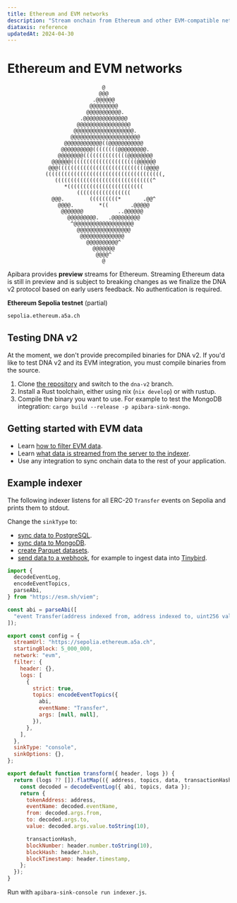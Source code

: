 ```yaml
---
title: Ethereum and EVM networks
description: "Stream onchain from Ethereum and other EVM-compatible networks."
diataxis: reference
updatedAt: 2024-04-30
---
```


# Ethereum and EVM networks

```
                              @
                             @@@
                           .@@@@@@
                          @@@@@@@@@
                         @@@@@@@@@@@.
                       .@@@@@@@@@@@@@@
                      @@@@@@@@@@@@@@@@@
                     @@@@@@@@@@@@@@@@@@@.
                    @@@@@@@@@@@@@@@@@@@@@@
                  @@@@@@@@@@@@((@@@@@@@@@@@
                 @@@@@@@@@@((((((((@@@@@@@@@.
                @@@@@@@@((((((((((((((@@@@@@@@
              @@@@@@(((((((((((((((((((((@@@@@@
             @@@((((((((((((((((((((((((((((@@@@
            (((((((((((((((((((((((((((((((((((((,
               (((((((((((((((((((((((((((((((^
                  *((((((((((((((((((((((((
                      (((((((((((((((((
              @@@.        (((((((((*       .@@^
                @@@@.        *((       .@@@@@
                 @@@@@@@           ..@@@@@@
                   @@@@@@@@@.   .@@@@@@@@@
                    ^@@@@@@@@@@@@@@@@@@@
                      @@@@@@@@@@@@@@@@@
                       @@@@@@@@@@@@@@
                         @@@@@@@@@@^
                           @@@@@@@
                            @@@@^
                              @
```

Apibara provides **preview** streams for Ethereum. Streaming Ethereum data is
still in preview and is subject to breaking changes as we finalize the DNA v2
protocol based on early users feedback. No authentication is required.

**Ethereum Sepolia testnet** (partial)

```txt
sepolia.ethereum.a5a.ch
```

## Testing DNA v2

At the moment, we don't provide precompiled binaries for DNA v2. If you'd like
to test DNA v2 and its EVM integration, you must compile binaries from the source.

1. Clone [the repository](https://github.com/apibara/dna/tree/dna-v2) and switch
   to the `dna-v2` branch.
2. Install a Rust toolchain, either using nix (`nix develop`) or with rustup.
3. Compile the binary you want to use. For example to test the MongoDB
   integration: `cargo build --release -p apibara-sink-mongo`.

## Getting started with EVM data

- Learn [how to filter EVM data](/docs/networks/evm/filter).
- Learn [what data is streamed from the server to the indexer](/docs/networks/evm/data).
- Use any integration to sync onchain data to the rest of your application.

## Example indexer

The following indexer listens for all ERC-20 `Transfer` events on Sepolia and
prints them to stdout.

Change the `sinkType` to:

- [sync data to PostgreSQL](/docs/integrations/postgres).
- [sync data to MongoDB](/docs/integrations/mongo).
- [create Parquet datasets](/docs/integrations/parquet).
- [send data to a webhook](/docs/integrations/webhook), for example to ingest
  data into [Tinybird](https://www.tinybird.co/).

```js [indexer.js]
import {
  decodeEventLog,
  encodeEventTopics,
  parseAbi,
} from "https://esm.sh/viem";

const abi = parseAbi([
  "event Transfer(address indexed from, address indexed to, uint256 value)",
]);

export const config = {
  streamUrl: "https://sepolia.ethereum.a5a.ch",
  startingBlock: 5_000_000,
  network: "evm",
  filter: {
    header: {},
    logs: [
      {
        strict: true,
        topics: encodeEventTopics({
          abi,
          eventName: "Transfer",
          args: [null, null],
        }),
      },
    ],
  },
  sinkType: "console",
  sinkOptions: {},
};

export default function transform({ header, logs }) {
  return (logs ?? []).flatMap(({ address, topics, data, transactionHash }) => {
    const decoded = decodeEventLog({ abi, topics, data });
    return {
      tokenAddress: address,
      eventName: decoded.eventName,
      from: decoded.args.from,
      to: decoded.args.to,
      value: decoded.args.value.toString(10),

      transactionHash,
      blockNumber: header.number.toString(10),
      blockHash: header.hash,
      blockTimestamp: header.timestamp,
    };
  });
}
```

Run with `apibara-sink-console run indexer.js`.
